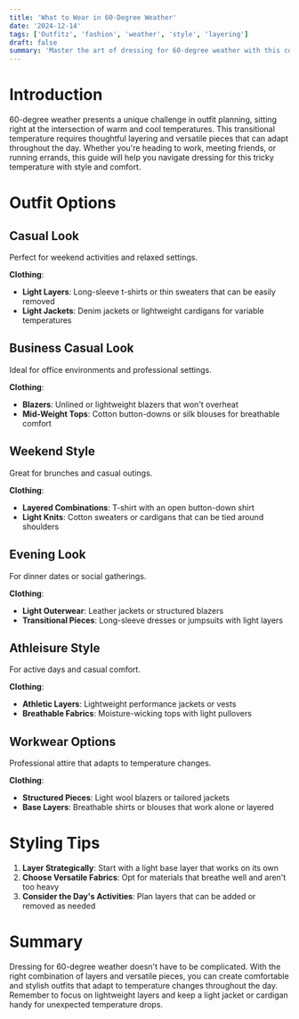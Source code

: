```yaml
---
title: 'What to Wear in 60-Degree Weather'
date: '2024-12-14'
tags: ['Outfitz', 'fashion', 'weather', 'style', 'layering']
draft: false
summary: 'Master the art of dressing for 60-degree weather with this comprehensive guide covering everything from casual to formal outfits and essential layering tips.'
---
```


# Introduction

60-degree weather presents a unique challenge in outfit planning, sitting right at the intersection of warm and cool temperatures. This transitional temperature requires thoughtful layering and versatile pieces that can adapt throughout the day. Whether you're heading to work, meeting friends, or running errands, this guide will help you navigate dressing for this tricky temperature with style and comfort.

# Outfit Options

## Casual Look
Perfect for weekend activities and relaxed settings.

**Clothing**:
- **Light Layers**: Long-sleeve t-shirts or thin sweaters that can be easily removed
- **Light Jackets**: Denim jackets or lightweight cardigans for variable temperatures

## Business Casual Look
Ideal for office environments and professional settings.

**Clothing**:
- **Blazers**: Unlined or lightweight blazers that won't overheat
- **Mid-Weight Tops**: Cotton button-downs or silk blouses for breathable comfort

## Weekend Style
Great for brunches and casual outings.

**Clothing**:
- **Layered Combinations**: T-shirt with an open button-down shirt
- **Light Knits**: Cotton sweaters or cardigans that can be tied around shoulders

## Evening Look
For dinner dates or social gatherings.

**Clothing**:
- **Light Outerwear**: Leather jackets or structured blazers
- **Transitional Pieces**: Long-sleeve dresses or jumpsuits with light layers

## Athleisure Style
For active days and casual comfort.

**Clothing**:
- **Athletic Layers**: Lightweight performance jackets or vests
- **Breathable Fabrics**: Moisture-wicking tops with light pullovers

## Workwear Options
Professional attire that adapts to temperature changes.

**Clothing**:
- **Structured Pieces**: Light wool blazers or tailored jackets
- **Base Layers**: Breathable shirts or blouses that work alone or layered

# Styling Tips

1. **Layer Strategically**: Start with a light base layer that works on its own
2. **Choose Versatile Fabrics**: Opt for materials that breathe well and aren't too heavy
3. **Consider the Day's Activities**: Plan layers that can be added or removed as needed

# Summary

Dressing for 60-degree weather doesn't have to be complicated. With the right combination of layers and versatile pieces, you can create comfortable and stylish outfits that adapt to temperature changes throughout the day. Remember to focus on lightweight layers and keep a light jacket or cardigan handy for unexpected temperature drops.
